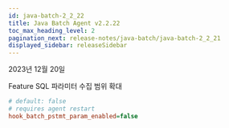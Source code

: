 ```yaml
---
id: java-batch-2_2_22
title: Java Batch Agent v2.2.22
toc_max_heading_level: 2
pagination_next: release-notes/java-batch/java-batch-2_2_21
displayed_sidebar: releaseSidebar
---
```


2023년 12월 20일

<Status>Feature</Status> SQL 파라미터 수집 범위 확대

```ini title="whatap.conf"
# default: false
# requires agent restart
hook_batch_pstmt_param_enabled=false
```


<DownloadJavaBatchAgent />